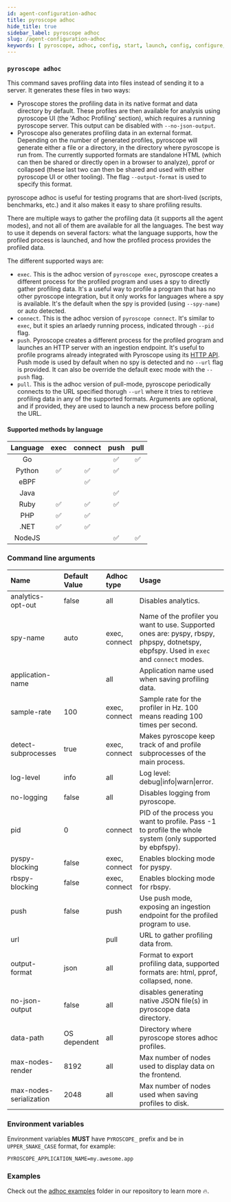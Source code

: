 ```yaml
---
id: agent-configuration-adhoc
title: pyroscope adhoc
hide_title: true
sidebar_label: pyroscope adhoc
slug: /agent-configuration-adhoc
keywords: [ pyroscope, adhoc, config, start, launch, config, configure, configuration, setup, options, arguments, cli, env, environment, variables ]
---
```



### `pyroscope adhoc`

This command saves profiling data into files instead of sending it to a server.
It generates these files in two ways:
- Pyroscope stores the profiling data in its native format and data directory
by default. These profiles are then available for analysis using pyroscope UI
(the 'Adhoc Profiling' section), which requires a running pyroscope server.
This output can be disabled with `--no-json-output`.
- Pyroscope also generates profiling data in an external format.
Depending on the number of generated profiles, pyroscope will generate either
a file or a directory, in the directory where pyroscope is run from.
The currently supported formats are standalone HTML (which can then be
shared or directly open in a browser to analyze), pprof or collapsed
(these last two can then be shared and used with either pyroscope UI or other
tooling). The flag `--output-format` is used to specify this format.

pyroscope adhoc is useful for testing programs that are short-lived (scripts, benchmarks, etc.)
and it also makes it easy to share profiling results.

There are multiple ways to gather the profiling data (it supports all the agent modes),
and not all of them are available for all the languages.
The best way to use it depends on several factors: what the language supports,
how the profiled process is launched, and how the profiled process provides the profiled data.

The different supported ways are:
- `exec`. This is the adhoc version of `pyroscope exec`,
  pyroscope creates a different process for the profiled program
  and uses a spy to directly gather profiling data.
  It's a useful way to profile a program that has no other pyroscope integration,
  but it only works for languages where a spy is available.
  It's the default when the spy is provided (using `--spy-name`) or auto detected.
- `connect`. This is the adhoc version of `pyroscope connect`.
  It's similar to `exec`, but it spies an arlaedy running process,
  indicated through `--pid` flag.
- `push`. Pyroscope creates a different process for the profiled program
  and launches an HTTP server with an ingestion endpoint.
  It's useful to profile programs already integrated with Pyroscope using its
  [HTTP API](server-api-reference.mdx#http-api).
  Push mode is used by default when no spy is detected and no `--url` flag is
  provided. It can also be override the default exec mode with the `--push` flag.
- `pull`. This is the adhoc version of pull-mode,
  pyroscope periodically connects to the URL specified thorugh `--url`
  where it tries to retrieve profiling data in any of the supported formats.
  Arguments are optional, and if provided, they are used to launch a new process before polling the URL.


#### Supported methods by language

| Language | exec | connect | push | pull |
|:--------:|:----:|:-------:|:----:|:----:|
| Go       |      |         | ✅    | ✅   |
| Python   | ✅    | ✅      | ✅    |     |
| eBPF     |      | ✅      |       |     |
| Java     |      |         | ✅    |     |
| Ruby     | ✅    | ✅      | ✅    |     |
| PHP      | ✅    | ✅      |       |     |
| .NET     | ✅    | ✅      |       |     |
| NodeJS   |       |         |  ✅   | ✅  |

### Command line arguments

<!-- generate-sample-config:adhoc:md -->
| Name | Default Value | Adhoc type | Usage |
| :- | :- | :- | :- |
| analytics-opt-out | false | all | Disables analytics. |
| spy-name | auto | exec, connect | Name of the profiler you want to use. Supported ones are: pyspy, rbspy, phpspy, dotnetspy, ebpfspy. Used in `exec` and `connect` modes. |
| application-name | | all | Application name used when saving profiling data. |
| sample-rate | 100 | exec, connect | Sample rate for the profiler in Hz. 100 means reading 100 times per second. |
| detect-subprocesses | true | exec, connect | Makes pyroscope keep track of and profile subprocesses of the main process. |
| log-level | info | all | Log level: debug&#124;info&#124;warn&#124;error. |
| no-logging | false | all| Disables logging from pyroscope. |
| pid | 0 | connect | PID of the process you want to profile. Pass -1 to profile the whole system (only supported by ebpfspy). |
| pyspy-blocking | false | exec, connect | Enables blocking mode for pyspy. |
| rbspy-blocking | false | exec, connect | Enables blocking mode for rbspy. |
| push | false | push | Use push mode, exposing an ingestion endpoint for the profiled program to use. |
| url |  | pull | URL to gather profiling data from. |
| output-format | json | all | Format to export profiling data, supported formats are: html, pprof, collapsed, none. |
| no-json-output | false | all | disables generating native JSON file(s) in pyroscope data directory. |
| data-path | OS dependent | all | Directory where pyroscope stores adhoc profiles. |
| max-nodes-render | 8192 | all | Max number of nodes used to display data on the frontend. |
| max-nodes-serialization | 2048 | all | Max number of nodes used when saving profiles to disk. |
<!-- /generate-sample-config -->


### Environment variables

Environment variables **MUST** have `PYROSCOPE_` prefix and be in `UPPER_SNAKE_CASE` format, for example:
```shell
PYROSCOPE_APPLICATION_NAME=my.awesome.app
```

### Examples

Check out the [adhoc examples](https://github.com/pyroscope-io/pyroscope/tree/main/examples/adhoc) folder in our repository to learn more 🔥.
